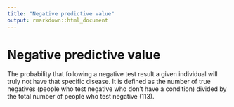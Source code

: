 ```yaml
---
title: "Negative predictive value"
output: rmarkdown::html_document
---
```


# Negative predictive value

The probability that following a negative  test result a given individual will truly not  have that specific  disease. It is defined as  the number of true negatives (people who  test negative who  don’t have a  condition)  divided by the total number of people who  test negative (113).
